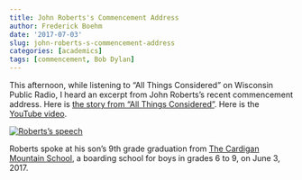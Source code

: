 ```yaml
---
title: John Roberts's Commencement Address
author: Frederick Boehm
date: '2017-07-03'
slug: john-roberts-s-commencement-address
categories: [academics]
tags: [commencement, Bob Dylan]
---
```


This afternoon, while listening to "All Things Considered" on Wisconsin Public Radio, I heard an excerpt from John Roberts's recent commencement address. Here is [the story from "All Things Considered"](http://www.npr.org/2017/07/03/535408617/chief-justice-john-roberts-bucks-tradition-in-graduation-speech). Here is the [YouTube video](https://youtu.be/Gzu9S5FL-Ug?t=5m45s).

[![Roberts's speech](../img/roberts.png)](https://youtu.be/Gzu9S5FL-Ug?t=5m45s)

Roberts spoke at his son's 9th grade graduation from [The Cardigan Mountain School](https://www.cardigan.org/Home/Home), a boarding school for boys in grades 6 to 9, on June 3, 2017.


